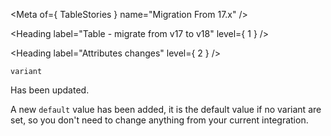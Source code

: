
<Meta of={ TableStories } name="Migration From 17.x" />

<Heading label="Table - migrate from v17 to v18" level={ 1 } />

<Heading label="Attributes changes" level={ 2 } />

`variant ` <OdsBadge color="information" label="Updated" size="sm" />

Has been updated.

A new `default` value has been added, it is the default value if no variant are set,
so you don't need to change anything from your current integration.
